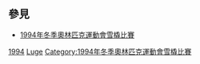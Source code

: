 ==參見==
* [[1994年冬季奧林匹克運動會雪橇比賽|1994年冬季奧林匹克運動會雪橇比賽]]
{{Commons category|1994 Winter Olympics lugers}}

[[Category:各年冬季奧林匹克運動會雪橇運動員|1994]]
[[Category:1994年冬季奧林匹克運動會運動員|Luge]]
[[Category:1994年冬季奧林匹克運動會雪橇比賽|Category:1994年冬季奧林匹克運動會雪橇比賽]]